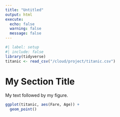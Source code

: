 ```yaml
---
title: "Untitled"
output: html
execute:
  echo: false
  warning: false
  message: false
---
```

```r
#| label: setup
#| include: false
library(tidyverse)
titanic <- read_csv("/cloud/project/titanic.csv")
```
# My Section Title
My text followed by my figure.
```r
ggplot(titanic, aes(Fare, Age)) +
  geom_point()
```

